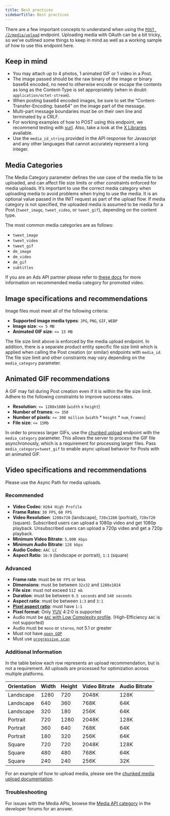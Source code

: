 ```yaml
---
title: Best practices
sidebarTitle: Best practices
---
```


There are a few important concepts to understand when using the [`POST /2/media/upload`](/x-api/media/media-upload) endpoint. Uploading media with OAuth can be a bit tricky, so we’ve outlined some things to keep in mind as well as a working sample of how to use this endpoint here.

## Keep in mind

- You may attach up to 4 photos, 1 animated GIF or 1 video in a Post.
- The image passed should be the raw binary of the image or binary base64 encoded, no need to otherwise encode or escape the contents as long as the Content-Type is set appropriately (when in doubt: `application/octet-stream`).
- When posting base64 encoded images, be sure to set the “Content-Transfer-Encoding: base64” on the image part of the message.
- Multi-part message boundaries must be on their own line and terminated by a CRLF.
- For working examples of how to POST using this endpoint, we recommend testing with [xurl](https://github.com/xdevplatform/xurl). Also, take a look at the [X Libraries](/resources/tools-and-libraries) available.
- Use the `media_id_string` provided in the API response for Javascript and any other languages that cannot accurately represent a long integer.

## Media Categories

The Media Category parameter defines the use case of the media file to be uploaded, and can affect file size limits or other constraints enforced for media uploads. It’s important to use the correct media category when uploading media to avoid problems when trying to use the media. It is an optional value passed in the INIT request as part of the upload flow. If media category is not specified, the uploaded media is assumed to be media for a Post (`tweet_image`, `tweet_video`, or `tweet_gif`), depending on the content type.

The most common media categories are as follows:

- `tweet_image`
- `tweet_video`
- `tweet_gif`
- `dm_image`
- `dm_video`
- `dm_gif`
- `subtitles`

If you are an Ads API partner please refer to [these docs](/x-ads-api/creatives#promoted-video) for more information on recommended media category for promoted video.

## Image specifications and recommendations

Image files must meet all of the following criteria:

- **Supported image media types**: `JPG`, `PNG`, `GIF`, `WEBP`
- **Image size**: `<= 5 MB`
- **Animated GIF size**: `<= 15 MB`

The file size limit above is enforced by the media upload endpoint. In addition, there is a separate product entity specific file size limit which is applied when calling the Post creation (or similar) endpoints with `media_id`. The file size limit and other constraints may vary depending on the `media_category` parameter.

## Animated GIF recommendations

A GIF may fail during Post creation even if it is within the file size limit. Adhere to the following constraints to improve success rates.

- **Resolution**: `<= 1280x1080` (`width` x `height`)
- **Number of frames**: `<= 350`
- **Number of pixels**: `<= 300 million` (`width` * `height` * `num_frames`)
- **File size**: `<= 15Mb`

In order to process larger GIFs, use the [chunked upload](/x-api/media/quickstart/media-upload-chunked) endpoint with the `media_category` parameter. This allows the server to process the GIF file asynchronously, which is a requirement for processing larger files. Pass `media_category=tweet_gif` to enable async upload behavior for Posts with an animated GIF.

## Video specifications and recommendations

Please use the Async Path for media uploads.

### Recommended

- **Video Codec**: `H264 High Profile`
- **Frame Rates**: `30 FPS`, `60 FPS`
- **Video Resolution**: `1280x720` (landscape), `720x1280` (portrait), `720x720` (square). Subscribed users can upload a 1080p video and get 1080p playback. Unsubscribed users can upload a 720p video and get a 720p playback.
- **Minimum Video Bitrate**: `5,000 kbps`
- **Minimum Audio Bitrate**: `128 kbps`
- **Audio Codec**: `AAC LC`
- **Aspect Ratio**: `16:9` (landscape or portrait), `1:1` (square)

### Advanced

- **Frame rate**: must be `60 FPS` or less
- **Dimensions**: must be between `32x32` and `1280x1024`
- **File size**: must not exceed `512 mb`
- **Duration**: must be between `0.5 seconds` and `140 seconds`
- **Aspect ratio**: must be between `1:3` and `3:1`
- **[Pixel aspect ratio](https://en.wikipedia.org/wiki/Pixel_aspect_ratio)**: must have `1:1`
- **Pixel format**: Only [YUV](https://en.wikipedia.org/wiki/YUV) 4:2:0 is supported
- Audio must be [`AAC` with Low Complexity profile](https://en.wikipedia.org/wiki/Advanced_Audio_Coding#Modular_encoding). (High-Efficiency `AAC` is not supported)
- Audio must be `mono` or `stereo`, not 5.1 or greater
- Must not have [`open GOP`](https://en.wikipedia.org/wiki/Group_of_pictures)
- Must use [`progressive scan`](https://en.wikipedia.org/wiki/Progressive_scan)

### Additional Information

In the table below each row represents an upload recommendation, but is not a requirement. All uploads are processed for optimization across multiple platforms.

| Orientation | Width | Height | Video Bitrate | Audio Bitrate |
| :--- | :--- | :--- | :--- | :--- |
| Landscape | 1280 | 720 | 2048K | 128K |
| Landscape | 640 | 360 | 768K | 64K |
| Landscape | 320 | 180 | 256K | 64K |
| Portrait | 720 | 1280 | 2048K | 128K |
| Portrait | 360 | 640 | 768K | 64K |
| Portrait | 180 | 320 | 256K | 64K |
| Square | 720 | 720 | 2048K | 128K |
| Square | 480 | 480 | 768K | 64K |
| Square | 240 | 240 | 256K | 32K |

For an example of how to upload media, please see the [chunked media upload documentation](/x-api/media/quickstart/media-upload-chunked).

### Troubleshooting

For issues with the Media APIs, browse the [Media API category](https://devcommunity.x.com/c/x-api/media-apis) in the developer forums for an answer.